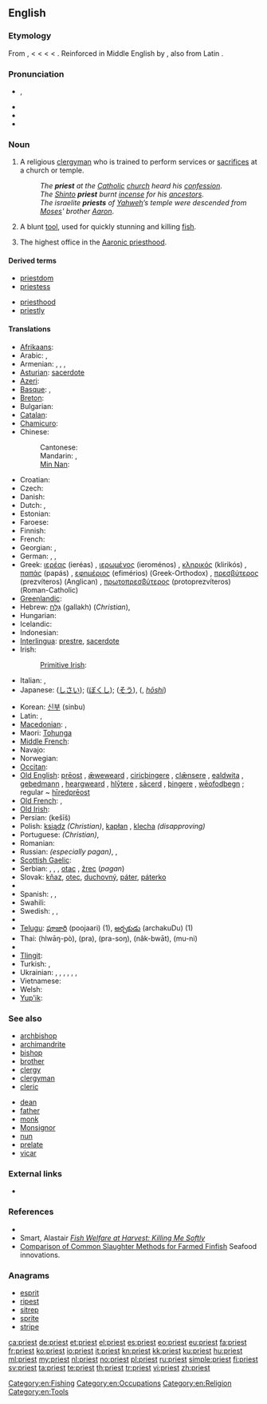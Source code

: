 {{wikipedia|dab=priest (disambiguation)|priest}}
==English==

===Etymology===
From {{etyl|enm}} {{term|preist|lang=enm}}, {{term|preest|lang=enm}} < {{etyl|ang}} {{term|preost|prēost|lang=ang}} < {{etyl|LL.}} {{term|presbyter|lang=la}} < {{etyl|grc}} {{term|πρεσβύτερος|tr=presbuteros|lang=grc|sc=polytonic}} < {{term|πρέσβυς||elder, older||tr=presbus|lang=grc|sc=polytonic}}. Reinforced in Middle English by {{etyl|fro|-}} {{term|prestre|lang=fro}}, also from Latin {{term|presbyter|lang=la}}.

===Pronunciation===
* {{IPA|/ˈpɻiːst/}}, {{SAMPA|/'pr\i:st/}}
* {{audio|en-us-priest.ogg|Audio (US)}}
* {{audio|En-uk-priest.ogg|Audio (UK)}}
* {{rhymes|iːst}}

===Noun===
{{en-noun}}

# A religious [[clergyman]] who is trained to perform services or [[sacrifice]]s at a church or temple.
#: ''The '''priest''' at the [[Catholic]] [[church]] heard his [[confession]]''.
#: ''The [[Shinto]] '''priest''' burnt [[incense]] for his [[ancestors]]''.
#: ''The israelite '''priests''' of [[Yahweh]]’s temple were descended from [[Moses]]' brother [[Aaron]]''.
# A blunt [[tool]], used for quickly stunning and killing [[fish]].
# {{Mormonism}} The highest office in the [[Aaronic priesthood]].

====Derived terms====
{{rel-top|Terms derived from ''priest''}}
* [[priestdom]]
* [[priestess]]
{{rel-mid}}
* [[priesthood]]
* [[priestly]]
{{rel-bottom}}

====Translations====
{{trans-top|clergyman}}
* [[Afrikaans]]: {{t-|af|priester|xs=Afrikaans}}
* Arabic: {{Arab|[[قسيس]]}} {{IPAchar|(qissīs)}} {{m}},  {{t-|ar|كاهن|m|tr=kaahin}}
* Armenian: {{t-|hy|քահանա|tr=k'ahana}}, {{t-|hy|երեց|tr=erec’}}, {{qualifier|colloquial}} {{t-|hy|տերտեր|tr=terter}},  {{qualifier|pagan}} {{t-|hy|քուրմ|tr=k’urm}}
* [[Asturian]]: [[sacerdote]] {{m}}
* [[Azeri]]: {{t|az|keşiş|xs=Azeri}}
* [[Basque]]: {{t+|eu|apaiz|xs=Basque}}, {{t+|eu|abade|xs=Basque}}
* [[Breton]]: {{t|br|beleg|m}}
* Bulgarian: {{t+|bg|свещеник|m|tr=sveštenik}}
* [[Catalan]]: {{t-|ca|sacerdot|m}}
* [[Chamicuro]]: {{tø|ccc|patile}}
* Chinese:
*: Cantonese: {{tø|zh-yue|祭司|tr=dzai3 si1|sc=Hani}}
*: Mandarin: {{t-|cmn|祭司|tr=jìsī|sc=Hani}}, {{t-|cmn|教士|tr=jiàoshì|sc=Hani}}
*: [[Min Nan]]: {{tø|nan|傳教士|tr=thôan-káu-sū|sc=Hans}}
* Croatian: {{t+|hr|svećenik|m}}
* Czech: {{t-|cs|kněz|m}}
* Danish: {{t+|da|præst}}
* Dutch: {{t+|nl|priester|m}}, {{t+|nl|pastoor|m}}
* Estonian: {{t-|et|preester}}
* Faroese: {{t|fo|prestur}}
* Finnish: {{t+|fi|pappi}}
* French: {{t+|fr|prêtre|m}}
* Georgian: {{t|ka|მღვდელი|tr=mghvdeli|sc=Geor}}, {{t|ka|ქურუმი|tr=kurumi|sc=Geor}}
* German: {{t+|de|Priester|m}}, {{t+|de|Pfarrer|m}},{{qualifier|pejorative}} {{t|de|Pfaffe|m}}
* Greek: [[ιερέας]] (ieréas) {{m}}, [[ιερωμένος]] (ieroménos) {{m}}, [[κληρικός]] (klirikós) {{m}}, [[παπάς]] (papás) {{m}}, [[εφημέριος]] (efimérios) (Greek-Orthodox) {{m}}, [[πρεσβύτερος]] (prezvíteros) (Anglican) {{m}}, [[πρωτοπρεσβύτερος]] (protoprezvíteros) (Roman-Catholic) {{m}}
* [[Greenlandic]]: {{t|kl|palasi}}
* Hebrew: [[גלח|גַּלָּח]] (gallakh) {{m}} (''Christian''), {{t|he|כהן|alt=כֹּהֵן|sc=Hebr}}
* Hungarian: {{t+|hu|pap}}
* Icelandic: {{t|is|prestur|m}}
* Indonesian: {{t+|id|pendeta|xs=Indonesian}}
* [[Interlingua]]: [[prestre]], [[sacerdote]]
* Irish: {{t+|ga|sagart|m|xs=Irish}}
*: [[Primitive Irish]]: {{tø|pgl|ᚊᚏᚔᚋᚔᚈᚔᚏ|m|tr=qrimitir|sc=Ogam}}
* Italian: {{t+|it|prete|m}}, {{t+|it|sacerdote|m}}
* Japanese: {{t|ja|司祭|tr=shisai}} ([[しさい]]); {{t|ja|牧師|tr=bokushi}} ([[ぼくし]]); {{t+|ja|僧|tr=sō}} ([[そう]]), {{l|ja|法師}} ({{l|ja|ほうし}}, ''[[hōshi]]'')
{{trans-mid}}
* Korean: [[신부]] (sinbu)
* Latin: {{t+|la|sacerdos|m|f}}, {{t-|la|flamen|m|f}}
* [[Macedonian]]: {{t-|mk|свештеник|m|tr=svéštenik}},  {{t-|mk|поп|m|tr=pop}}
* Maori: [[Tohunga]]
* [[Middle French]]: {{tø|frm|prestre}}
* Navajo: {{tø|nv|ééʼ neishoodii}}
* Norwegian: {{t+|no|prest}}
* [[Occitan]]: {{t+|oc|prèire|m|xs=Occitan}}
* [[Old English]]: [[preost|prēost]] {{m}}, [[æweweard|ǣweweard]] {{m}}, [[ciricþingere]] {{m}}, [[clænsere|clǣnsere]] {{m}}, [[ealdwita]] {{m}}, [[gebedmann]] {{m}}, [[heargweard]] {{m}}, [[hlytere|hlȳtere]] {{m}}, [[sacerd|sācerd]] {{m|f}}, [[þingere]] {{m}}, [[weofodþegn|wēofodþegn]] {{m}}; regular ~ [[hiredpreost|hīredprēost]] {{m}}
* [[Old French]]: {{tø|fro|prestre}},  {{tø|fro|provoire}}
* [[Old Irish]]: {{tø|sga|sacart|m}}
* Persian: {{fa-Arab|[[کشیش]]}} (kešīš)
* Polish: [[ksiądz]] {{m}} ''(Christian)'', [[kapłan]] {{m}}, [[klecha]] {{m}} ''(disapproving)''
* Portuguese: {{t+|pt|padre|m}} ''(Christian)'', {{t+|pt|sacerdote|m}}
* Romanian: {{t+|ro|preot}}
* Russian: {{t+|ru|жрец|m|tr=žrets}} ''(especially pagan)'', {{t+|ru|священник|m|tr=svjaščénnik}}, {{t+|ru|поп|m|tr=pop}}
* [[Scottish Gaelic]]: {{t-|gd|sagart|m|xs=Scottish Gaelic}}
* Serbian: {{t-|sr|sveštenik|m}}, {{t-|sr|pop|m}}, {{t-|sr|svećenik|m}}, [[otac]] {{m}}, [[žrec]] {{m}} (''pagan'')
* Slovak: [[kňaz]], [[otec]], [[duchovný]], [[páter]], [[páterko]] {{m}}
* {{trreq|sl}}
* Spanish: {{t-|es|cura|m}}, {{t+|es|sacerdote|m}}, {{t-|es|párroco|m}}
* Swahili: {{t+|sw|kasisi|xs=Swahili}}
* Swedish: {{t+|sv|präst|c}}, {{t+|sv|prost|c}}, {{t+|sv|pastor|c}}
* {{trreq|twf}}
* [[Telugu]]: [[పూజారి]] (poojaari) (1), [[అర్చకుడు]] (archakuDu) (1)
* Thai: {{Thai|[[หลวงพ่อ]]}} (hlwāŋ-pò), {{Thai|[[พระ]]}} (pra), {{Thai|[[พระสงฆ์]]}} (pra-soŋ), {{Thai|[[นักบวช]]}} (nâk-bwāt), {{Thai|[[มุนิ]]}} (mu-ni)
* {{trreq|bo}}
* [[Tlingit]]: {{tø|tli|wáadishgaa}}
* Turkish: {{t+|tr|papaz}}, {{t|tr|din adamı}}
* Ukrainian: {{t|uk|священик|m|tr=svjaščényk|xs=Ukrainian}}, {{t-|uk|священник|m|tr=svjaščénnyk|xs=Ukrainian}}, {{t|uk|ксьондз|m|tr=ks’ondz|xs=Ukrainian}}, {{t|uk|отець|m|tr=otéc’|xs=Ukrainian}}, {{t|uk|піп|m|tr=pip|xs=Ukrainian}}, {{t|uk|ієрей|m|tr=ijeréj|xs=Ukrainian}}, {{t|uk|жрець|m|tr=žrec’|xs=Ukrainian}}
* Vietnamese: {{t+|vi|linh mục|xs=Vietnamese}}
* Welsh: {{t|cy|offeiriad|m|xs=Welsh}}
* [[Yup'ik]]: {{tø|esu|agayulirta}}
{{trans-bottom}}

===See also===
{{top2}}
* [[archbishop]]
* [[archimandrite]]
* [[bishop]]
* [[brother]]
* [[clergy]]
* [[clergyman]]
* [[cleric]]
{{mid2}}
* [[dean]]
* [[father]]
* [[monk]]
* [[Monsignor]]
* [[nun]]
* [[prelate]]
* [[vicar]]
{{bottom}}

===External links===
* {{pedialite}}

===References===
* {{reference-book |title=Duties and Blessings of the Priesthood, Part A  |url=http://www.lds.org/ldsorg/v/index.jsp?vgnextoid=da135f74db46c010VgnVCM1000004d82620aRCRD&locale=0&sourceId=225eff3ff4c20110VgnVCM100000176f620a____&hideNav=1&contentLocale=0 |year=2000 |publisher=The Church of Jesus Christ of Latter-day Saints |pages=48 |chapter=Lesson 7: Duties of the Priest}}
* Smart, Alastair [http://www.smartaqua.com.au/presdocs/rspcapaper04.doc ''Fish Welfare at Harvest: Killing Me Softly'']
* [http://www.seafoodinnovations.com.au/products/si2-comparison.htm Comparison of Common Slaughter Methods for Farmed Finfish] Seafood innovations.

===Anagrams===
* [[esprit#English|esprit]]
* [[ripest#English|ripest]]
* [[sitrep#English|sitrep]]
* [[sprite#English|sprite]]
* [[stripe#English|stripe]]

[[Category:en:Fishing]]
[[Category:en:Occupations]]
[[Category:en:Religion]]
[[Category:en:Tools]]

[[ca:priest]]
[[de:priest]]
[[et:priest]]
[[el:priest]]
[[es:priest]]
[[eo:priest]]
[[eu:priest]]
[[fa:priest]]
[[fr:priest]]
[[ko:priest]]
[[io:priest]]
[[it:priest]]
[[kn:priest]]
[[kk:priest]]
[[ku:priest]]
[[hu:priest]]
[[ml:priest]]
[[my:priest]]
[[nl:priest]]
[[no:priest]]
[[pl:priest]]
[[ru:priest]]
[[simple:priest]]
[[fi:priest]]
[[sv:priest]]
[[ta:priest]]
[[te:priest]]
[[th:priest]]
[[tr:priest]]
[[vi:priest]]
[[zh:priest]]